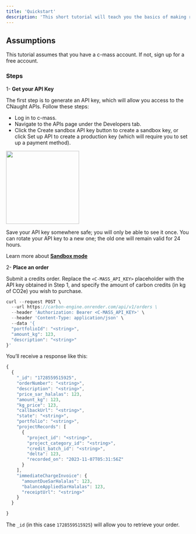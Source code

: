 ```yaml
---
title: 'Quickstart'
description: 'This short tutorial will teach you the basics of making requests to the c-mass APIs.'
---
```


## Assumptions

This tutorial assumes that you have a c-mass account. If not, sign up for a free account.

### Steps

1- **Get your API Key**

The first step is to generate an API key, which will allow you access to the CNaught APIs. Follow these steps:

- Log in to c-mass.
- Navigate to the APIs page under the Developers tab.
- Click the Create sandbox API key button to create a sandbox key, or click Set up API to create a production key (which will require you to set up a payment method).

<img height="200" src="/images/example1.png" />

<Warning>Save your API key somewhere safe; you will only be able to see it once. You can rotate your API key to a new one; the old one will remain valid for 24 hours.</Warning>

<Note>Learn more about <a href='/api-reference/introduction#sandbox-mode'>**Sandbox mode**</a></Note>


2- **Place an order**

Submit a credits order. Replace the `<C-MASS_API_KEY>` placeholder with the API key obtained in Step 1, and specify the amount of carbon credits (in kg of CO2e) you wish to purchase.

```javascript
curl --request POST \
  --url https://carbon-engine.onrender.com/api/v1/orders \
  --header 'Authorization: Bearer <C-MASS_API_KEY>' \
  --header 'Content-Type: application/json' \
  --data '{
  "portfolioId": "<string>",
  "amount_kg": 123,
  "description": "<string>"
}'
```
You’ll receive a response like this:

```javascript
{
  {
    "_id": "1728559515925",
    "orderNumber": "<string>",
    "description": "<string>",
    "price_sar_halalas": 123,
    "amount_kg": 123,
    "kg_price": 123,
    "callbackUrl": "<string>",
    "state": "<string>",
    "portfolio": "<string>",
    "projectRecords": [
      {
        "project_id": "<string>",
        "project_category_id": "<string>",
        "credit_batch_id": "<string>",
        "delta": 123,
        "recorded_on": "2023-11-07T05:31:56Z"
      }
    ],
    "immediateChargeInvoice": {
      "amountDueSarHalalas": 123,
      "balanceAppliedSarHalalas": 123,
      "receiptUrl": "<string>"
    }
  }

}
```

The `_id` (in this case `1728559515925`) will allow you to retrieve your order.